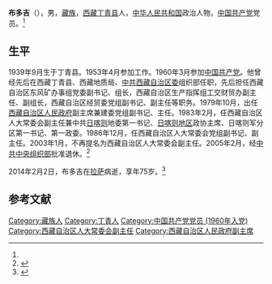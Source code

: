 '''布多吉'''（{{bd|1939年|9月|2014年|2月2日|catIdx=B}}），男，[[藏族|藏族]]，[[西藏|西藏]][[丁青县|丁青县]]人，[[中华人民共和国|中华人民共和国]]政治人物，[[中国共产党|中国共产党]]党员。<ref name=rmw/>

== 生平 ==
1939年9月生于丁青县。1953年4月参加工作。1960年3月参加[[中国共产党|中国共产党]]。他曾经先后在西藏丁青县、西藏地质局、[[中共西藏自治区委|中共西藏自治区委]]组织部任职，先后担任西藏自治区东风矿办事组党委副书记、组长，西藏自治区生产指挥组工交财贸办副主任、副组长，西藏自治区经贸委党组副书记、副主任等职务。1979年10月，出任[[西藏自治区人民政府|西藏自治区人民政府]]副主席兼建委党组副书记、主任。1983年2月，任西藏自治区人大常委会副主任兼中共[[日喀则地区|日喀则]]地委第一书记、[[日喀则地区|日喀则地区]]政协主席、日喀则军分区第一书记、第一政委。1986年12月，任西藏自治区人大常委会党组副书记、副主任。2003年1月，不再提名为西藏自治区人大常委会副主任。2005年2月，经[[中共中央组织部|中共中央组织部]]批准退休。<ref>{{cite news|title=习近平刘云山赵乐际胡锦涛向巴平措帕巴拉·格列朗杰热地等对布多吉同志逝世表示哀悼并对其亲属表示慰问|url=http://cpc.people.com.cn/n/2014/0206/c87393-24285155.html|accessdate=2014-02-08|newspaper=人民网|archive-date=2016-03-04|archive-url=https://web.archive.org/web/20160304080533/http://cpc.people.com.cn/n/2014/0206/c87393-24285155.html|dead-url=no}}</ref>

2014年2月2日，布多吉在[[拉萨|拉萨]]病逝，享年75岁。<ref name=rmw>{{cite news|title=西藏自治区人大常委会原副主任布多吉同志逝世|url=http://cpc.people.com.cn/n/2014/0204/c87393-24280033.html|accessdate=2014-02-08|newspaper=人民网|archive-date=2016-03-04|archive-url=https://web.archive.org/web/20160304120826/http://cpc.people.com.cn/n/2014/0204/c87393-24280033.html|dead-url=no}}</ref>

== 参考文献 ==
{{reflist}}

{{Authority control}}
{{DEFAULTSORT:Bu}}
[[Category:藏族人|Category:藏族人]]
[[Category:丁青人|Category:丁青人]]
[[Category:中国共产党党员_(1960年入党)|Category:中国共产党党员 (1960年入党)]]
[[Category:西藏自治区人大常委会副主任|Category:西藏自治区人大常委会副主任]]
[[Category:西藏自治区人民政府副主席|Category:西藏自治区人民政府副主席]]